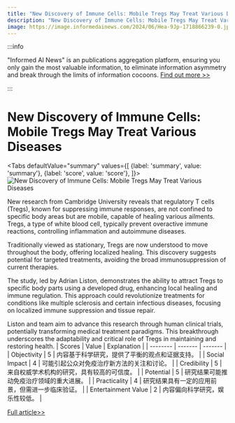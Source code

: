 ```yaml
---
title: "New Discovery of Immune Cells: Mobile Tregs May Treat Various Diseases"
description: "New Discovery of Immune Cells: Mobile Tregs May Treat Various Diseases"
image: https://image.informedainews.com/2024/06/Hea-9Jp-1718866239-0.jpg
---
```



:::info

"Informed AI News" is an publications aggregation platform, ensuring you only gain the most valuable information, to eliminate information asymmetry and break through the limits of information cocoons.  [Find out more >>](/)

:::

# New Discovery of Immune Cells: Mobile Tregs May Treat Various Diseases


<Tabs
	defaultValue="summary"
	values={[
	{label: 'summary', value: 'summary'},
	{label: 'score', value: 'score'},
]}>
<TabItem value="summary">
<img
  src="https://image.informedainews.com/2024/06/Hea-9Jp-1718866239-0.jpg"
  alt="New Discovery of Immune Cells: Mobile Tregs May Treat Various Diseases"
/>



New research from Cambridge University reveals that regulatory T cells (Tregs), known for suppressing immune responses, are not confined to specific body areas but are mobile, capable of healing various ailments. Tregs, a type of white blood cell, typically prevent overactive immune reactions, controlling inflammation and autoimmune diseases.

Traditionally viewed as stationary, Tregs are now understood to move throughout the body, offering localized healing. This discovery suggests potential for targeted treatments, avoiding the broad immunosuppression of current therapies.

The study, led by Adrian Liston, demonstrates the ability to attract Tregs to specific body parts using a developed drug, enhancing local healing and immune regulation. This approach could revolutionize treatments for conditions like multiple sclerosis and certain infectious diseases, focusing on localized immune suppression and tissue repair.

Liston and team aim to advance this research through human clinical trials, potentially transforming medical treatment paradigms. This breakthrough underscores the adaptability and critical role of Tregs in maintaining and restoring health.
</TabItem>
<TabItem value="score">
	| Scores     | Value   | Explanation |
	| -------- | ------- | ------- |
	| Objectivity  | 5    | 内容基于科学研究，提供了平衡的观点和证据支持。    |
	| Social Impact | 4     | 可能引起公众对免疫治疗新方法的关注和讨论。    |
	| Credibility    | 5    | 来自权威学术机构的研究，具有较高的可信度。    |
	| Potential    | 5    | 研究结果可能推动免疫治疗领域的重大进展。    |
	| Practicality    | 4    | 研究结果具有一定的应用前景，但需进一步临床验证。    |
	| Entertainment Value    | 2    | 内容偏向科学研究，娱乐性较低。    |
</TabItem>
</Tabs>

[Full article>>](https://www.cnbeta.com.tw/articles/science/1435322.htm)
